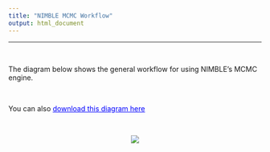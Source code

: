 ```yaml
---
title: "NIMBLE MCMC Workflow"
output: html_document
---
```


---

\   

The diagram below shows the general workflow for using NIMBLE's MCMC engine.

\  

You can also <a href="https://danielturek.github.io/nimble-cefe-2019/fig/nimbleMCMCworkflow.pdf" style="color: blue">download this diagram here</a>

\  

<center><img src="fig/nimbleMCMCworkflow.png"></center>



\  

\  

\  

\  

\  

\  

\  

\  

\  

\  

\  

\  

\  

\  


